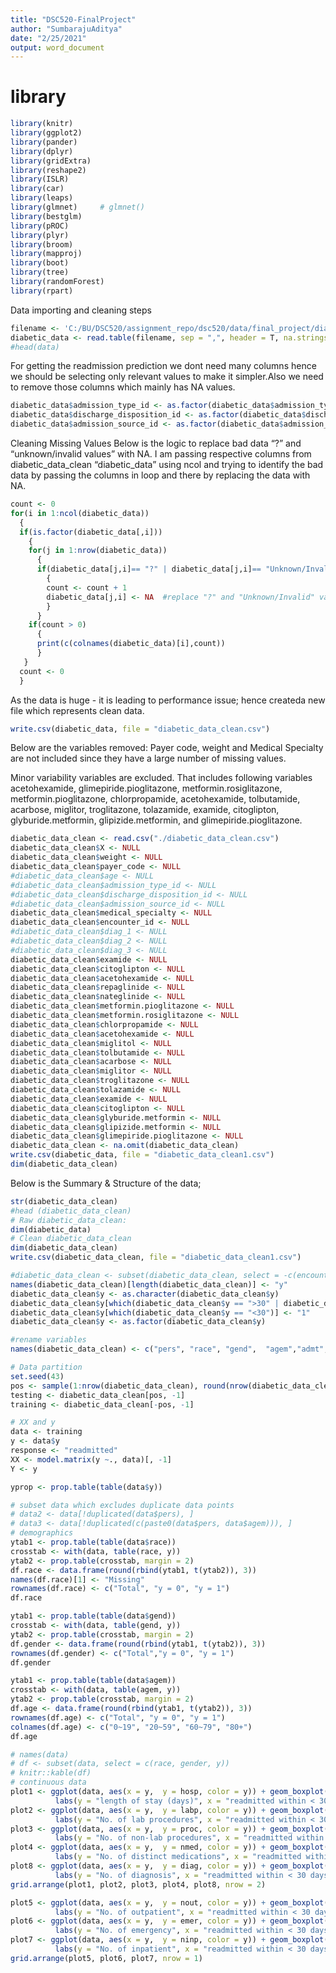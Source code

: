 ---
title: "DSC520-FinalProject"
author: "SumbarajuAditya"
date: "2/25/2021"
output: word_document
---
# library

```{r}
library(knitr)
library(ggplot2)
library(pander)
library(dplyr)
library(gridExtra)
library(reshape2) 
library(ISLR) 
library(car) 
library(leaps)
library(glmnet)     # glmnet()
library(bestglm) 
library(pROC)
library(plyr)
library(broom)
library(mapproj)
library(boot)
library(tree)
library(randomForest) 
library(rpart)

```
 Data importing and cleaning steps

```{r}

filename <- 'C:/BU/DSC520/assignment_repo/dsc520/data/final_project/diabetic_data.csv'
diabetic_data <- read.table(filename, sep = ",", header = T, na.strings = "?")
#head(data)


```

For getting the readmission prediction we dont need many columns hence we should be selecting only relevant values to make it simpler.Also we need to remove those columns which mainly has NA values.

```{r}
diabetic_data$admission_type_id <- as.factor(diabetic_data$admission_type_id)
diabetic_data$discharge_disposition_id <- as.factor(diabetic_data$discharge_disposition_id)
diabetic_data$admission_source_id <- as.factor(diabetic_data$admission_source_id)


```

Cleaning Missing Values
Below is the logic to replace bad data “?” and “unknown/invalid values” with NA. I am passing respective columns from diabetic_data_clean “diabetic_data” using ncol and trying to identify the bad data by passing the columns in loop and there by replacing the data with NA.
```{r}

count <- 0
for(i in 1:ncol(diabetic_data))
  {
  if(is.factor(diabetic_data[,i]))
    {
    for(j in 1:nrow(diabetic_data))
      {
      if(diabetic_data[j,i]== "?" | diabetic_data[j,i]== "Unknown/Invalid" )
        {
        count <- count + 1
        diabetic_data[j,i] <- NA  #replace "?" and "Unknown/Invalid" values with NA
        }
      }
    if(count > 0)
      {
      print(c(colnames(diabetic_data)[i],count))
      }
   }
  count <- 0
  }
```

As the data is huge - it is leading to performance issue; hence createda new file which represents clean data.
```{r}
write.csv(diabetic_data, file = "diabetic_data_clean.csv")

```

Below are the variables removed:
Payer code, weight and Medical Specialty are not included since they have a large number of missing values.

Minor variability variables are excluded. That includes following variables acetohexamide, glimepiride.pioglitazone, metformin.rosiglitazone, metformin.pioglitazone, chlorpropamide, acetohexamide, tolbutamide, acarbose, miglitor, troglitazone, tolazamide, examide, citoglipton, glyburide.metformin, glipizide.metformin, and glimepiride.pioglitazone.

```{r}
diabetic_data_clean <- read.csv("./diabetic_data_clean.csv")
diabetic_data_clean$X <- NULL
diabetic_data_clean$weight <- NULL
diabetic_data_clean$payer_code <- NULL
#diabetic_data_clean$age <- NULL
#diabetic_data_clean$admission_type_id <- NULL
#diabetic_data_clean$discharge_disposition_id <- NULL
#diabetic_data_clean$admission_source_id <- NULL 
diabetic_data_clean$medical_specialty <- NULL
diabetic_data_clean$encounter_id <- NULL
#diabetic_data_clean$diag_1 <- NULL
#diabetic_data_clean$diag_2 <- NULL
#diabetic_data_clean$diag_3 <- NULL
diabetic_data_clean$examide <- NULL
diabetic_data_clean$citoglipton <- NULL
diabetic_data_clean$acetohexamide <- NULL
diabetic_data_clean$repaglinide <- NULL
diabetic_data_clean$nateglinide <- NULL
diabetic_data_clean$metformin.pioglitazone <- NULL 
diabetic_data_clean$metformin.rosiglitazone <- NULL
diabetic_data_clean$chlorpropamide <- NULL
diabetic_data_clean$acetohexamide <- NULL
diabetic_data_clean$miglitol <- NULL              
diabetic_data_clean$tolbutamide <- NULL
diabetic_data_clean$acarbose <- NULL
diabetic_data_clean$miglitor <- NULL
diabetic_data_clean$troglitazone <- NULL
diabetic_data_clean$tolazamide <- NULL
diabetic_data_clean$examide <- NULL
diabetic_data_clean$citoglipton <- NULL
diabetic_data_clean$glyburide.metformin <- NULL
diabetic_data_clean$glipizide.metformin <- NULL
diabetic_data_clean$glimepiride.pioglitazone <- NULL
diabetic_data_clean <- na.omit(diabetic_data_clean)
write.csv(diabetic_data, file = "diabetic_data_clean1.csv")
dim(diabetic_data_clean)
```

Below is the Summary & Structure of the data; 

```{r}
str(diabetic_data_clean)
#head (diabetic_data_clean)
# Raw diabetic_data_clean:
dim(diabetic_data)
# Clean diabetic_data_clean
dim(diabetic_data_clean)
write.csv(diabetic_data_clean, file = "diabetic_data_clean1.csv")

```


```{r}
#diabetic_data_clean <- subset(diabetic_data_clean, select = -c(encounter_id)) # delete ID variables
names(diabetic_data_clean)[length(diabetic_data_clean)] <- "y" 
diabetic_data_clean$y <- as.character(diabetic_data_clean$y)
diabetic_data_clean$y[which(diabetic_data_clean$y == ">30" | diabetic_data_clean$y == "NO")] <- "0"
diabetic_data_clean$y[which(diabetic_data_clean$y == "<30")] <- "1"
diabetic_data_clean$y <- as.factor(diabetic_data_clean$y)

#rename variables
names(diabetic_data_clean) <- c("pers", "race", "gend",  "agem","admt", "disc", "adms","hosp", "labp", "proc", "nmed", "nout", "emer", "ninp", "mod1", "mod2", "mod3", "diag", "mglu", "A1Cr", "metf", "glim", "glip", "glyb", "piog", "rosi", "insu", "chge", "diab", "y")

# Data partition
set.seed(43)
pos <- sample(1:nrow(diabetic_data_clean), round(nrow(diabetic_data_clean)*0.3))
testing <- diabetic_data_clean[pos, -1] 
training <- diabetic_data_clean[-pos, -1] 

# XX and y 
data <- training
y <- data$y
response <- "readmitted" 
XX <- model.matrix(y ~., data)[, -1]
Y <- y
```

```{r}
yprop <- prop.table(table(data$y)) 


```


```{r}
# subset data which excludes duplicate data points
# data2 <- data[!duplicated(data$pers), ] 
# data3 <- data[!duplicated(c(paste0(data$pers, data$agem))), ] 
# demographics
ytab1 <- prop.table(table(data$race)) 
crosstab <- with(data, table(race, y))
ytab2 <- prop.table(crosstab, margin = 2) 
df.race <- data.frame(round(rbind(ytab1, t(ytab2)), 3))
names(df.race)[1] <- "Missing"
rownames(df.race) <- c("Total", "y = 0", "y = 1")
df.race
```

```{r}

ytab1 <- prop.table(table(data$gend)) 
crosstab <- with(data, table(gend, y))
ytab2 <- prop.table(crosstab, margin = 2) 
df.gender <- data.frame(round(rbind(ytab1, t(ytab2)), 3))
rownames(df.gender) <- c("Total","y = 0", "y = 1")
df.gender
```

```{r}
ytab1 <- prop.table(table(data$agem)) 
crosstab <- with(data, table(agem, y))
ytab2 <- prop.table(crosstab, margin = 2) 
df.age <- data.frame(round(rbind(ytab1, t(ytab2)), 3))
rownames(df.age) <- c("Total", "y = 0", "y = 1")
colnames(df.age) <- c("0~19", "20~59", "60~79", "80+")
df.age
```

```{r}
# names(data)
# df <- subset(data, select = c(race, gender, y))
# knitr::kable(df)
# continuous data
plot1 <- ggplot(data, aes(x = y,  y = hosp, color = y)) + geom_boxplot() + theme(legend.position = "none") +
          labs(y = "length of stay (days)", x = "readmitted within < 30 days") 
plot2 <- ggplot(data, aes(x = y,  y = labp, color = y)) + geom_boxplot() + theme(legend.position = "none") +
          labs(y = "No. of lab procedures", x = "readmitted within < 30 days") 
plot3 <- ggplot(data, aes(x = y,  y = proc, color = y)) + geom_boxplot() + theme(legend.position = "none") +
          labs(y = "No. of non-lab procedures", x = "readmitted within < 30 days") 
plot4 <- ggplot(data, aes(x = y,  y = nmed, color = y)) + geom_boxplot() + theme(legend.position = "none") +
          labs(y = "No. of distinct medications", x = "readmitted within < 30 days") 
plot8 <- ggplot(data, aes(x = y,  y = diag, color = y)) + geom_boxplot() + theme(legend.position = "none") +
          labs(y = "No. of diagnosis", x = "readmitted within < 30 days") 
grid.arrange(plot1, plot2, plot3, plot4, plot8, nrow = 2)

plot5 <- ggplot(data, aes(x = y,  y = nout, color = y)) + geom_boxplot() + theme(legend.position = "none") +
          labs(y = "No. of outpatient", x = "readmitted within < 30 days") 
plot6 <- ggplot(data, aes(x = y,  y = emer, color = y)) + geom_boxplot() + theme(legend.position = "none") +
          labs(y = "No. of emergency", x = "readmitted within < 30 days") 
plot7 <- ggplot(data, aes(x = y,  y = ninp, color = y)) + geom_boxplot() + theme(legend.position = "none") +
          labs(y = "No. of inpatient", x = "readmitted within < 30 days") 
grid.arrange(plot5, plot6, plot7, nrow = 1)
```
